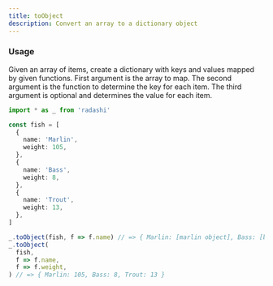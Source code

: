 ```yaml
---
title: toObject
description: Convert an array to a dictionary object
---
```


### Usage

Given an array of items, create a dictionary with keys and values mapped by given functions.
First argument is the array to map. The second argument is the function to determine the key
for each item. The third argument is optional and determines the value for each item.

```ts
import * as _ from 'radashi'

const fish = [
  {
    name: 'Marlin',
    weight: 105,
  },
  {
    name: 'Bass',
    weight: 8,
  },
  {
    name: 'Trout',
    weight: 13,
  },
]

_.toObject(fish, f => f.name) // => { Marlin: [marlin object], Bass: [bass object], ... }
_.toObject(
  fish,
  f => f.name,
  f => f.weight,
) // => { Marlin: 105, Bass: 8, Trout: 13 }
```
